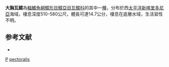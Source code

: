 {{Speciesbox
| taxon = Poecilopsetta pectoralis
| status = NE
| status_system = IUCN3.1 
| binomial_authority = [[Kawai|Kawai]] & [[Amaoka|Amaoka]], 2006
| synonyms = 
}}

'''大胸瓦鰈'''為[[輻鰭魚綱|輻鰭魚綱]][[鰈形目|鰈形目]][[鰈亞目|鰈亞目]][[瓦鰈科|瓦鰈科]]的其中一[[種|種]]，分布於西[[太平洋|太平洋]][[新喀里多尼亞|新喀里多尼亞]]海域，棲息深度510-580公尺，體長可達14.7公分，棲息在底層水域，生活習性不明。

==参考文献==
*{{FishBase_species|genus=Poecilopsetta|species=pectoralis|year=2014|month=4}}

{{taxonbar}}
[[Category:2006年描述的鱼类|P]]
[[Category:瓦鰈屬|pectoralis]]